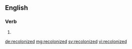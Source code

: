 ==English==

===Verb===
{{head|en|verb form}}

# {{en-past of|recolonize}}

[[de:recolonized]]
[[mg:recolonized]]
[[sv:recolonized]]
[[vi:recolonized]]